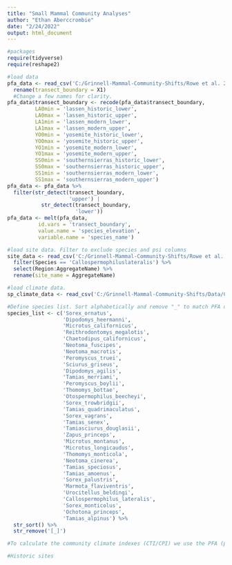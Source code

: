 ```yaml
---
title: "Small Mammal Community Analyses"
author: "Ethan Aberccrombie"
date: "2/24/2022"
output: html_document
---
```


```r
#packages
require(tidyverse)
require(reshape2)
```

```r
#load data
pfa_data <- read_csv('C:/Grinnell-Mammal-Community-Shifts/Rowe et al. 2017 - FINAL Occupancy Analyses/PFA ANALYSES/WPFA_results_08Mar2011.csv') %>% 
  rename(transect_boundary = X1)
  #Change a few names for clarity.
pfa_data$transect_boundary <- recode(pfa_data$transect_boundary,
         LA0min = 'lassen_historic_lower',
         LA0max = 'lassen_historic_upper',
         LA1min = 'lassen_modern_lower',
         LA1max = 'lassen_modern_upper',
         YO0min = 'yosemite_historic_lower',
         YO0max = 'yosemite_historic_upper',
         YO1min = 'yosemite_modern_lower',
         YO1max = 'yosemite_modern_upper',
         SS0min = 'southernsierras_historic_lower',
         SS0max = 'southernsierras_historic_upper',
         SS1min = 'southernsierras_modern_lower',
         SS1max = 'southernsierras_modern_upper')
pfa_data <- pfa_data %>% 
  filter(str_detect(transect_boundary,
                    'upper') |
           str_detect(transect_boundary,
                      'lower'))
pfa_data <- melt(pfa_data,
          id.vars = 'transect_boundary',
          value.name = 'species_elevation',
          variable.name = 'species_name')

#load site data. Filter to exclude species and psi columns
site_data <- read_csv('C:/Grinnell-Mammal-Community-Shifts/Rowe et al. 2017 - FINAL Occupancy Analyses/R Scripts and Mark Data/PSI-by-Site-08mar2011.csv') %>% 
  filter(Species == 'Callospermophiluslateralis') %>% 
  select(Region:AggregateName) %>% 
  rename(site_name = AggregateName)

#load climate data.
sp_climate_data <- read_csv('C:/Grinnell-Mammal-Community-Shifts/Data/Climate Data/species_climate_preferences.csv')

#Define species list. Sort alphabetically and remove "_" to match PFA data.
species_list <- c('Sorex_ornatus',
                  'Dipodomys_heermanni',
                  'Microtus_californicus',
                  'Reithrodontomys_megalotis',
                  'Chaetodipus_californicus',
                  'Neotoma_fuscipes',
                  'Neotoma_macrotis',
                  'Peromyscus_truei',
                  'Sciurus_griseus',
                  'Dipodomys_agilis',
                  'Tamias_merriami',
                  'Peromyscus_boylii',
                  'Thomomys_bottae',
                  'Otospermophilus_beecheyi',
                  'Sorex_trowbridgii',
                  'Tamias_quadrimaculatus',
                  'Sorex_vagrans',
                  'Tamias_senex',
                  'Tamiasciurus_douglasii',
                  'Zapus_princeps',
                  'Microtus_montanus',
                  'Microtus_longicaudus',
                  'Thomomys_monticola',
                  'Neotoma_cinerea',
                  'Tamias_speciosus',
                  'Tamias_amoenus',
                  'Sorex_palustris',
                  'Marmota_flaviventris',
                  'Urocitellus_beldingi',
                  'Callospermophilus_lateralis',
                  'Sorex_monticolus',
                  'Ochotona_princeps',
                  'Tamias_alpinus') %>% 
  str_sort() %>% 
  str_remove('[_]')

```

```r
#To calculate the community climate indexes (CTI/CPI) we use the PFA (probability false absence) results for each species at a site.

#Historic sites

```

